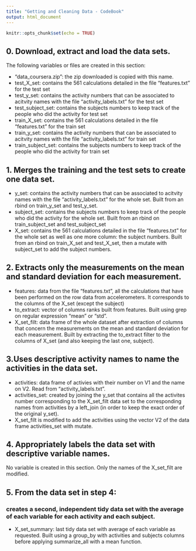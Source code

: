 ```yaml
---
title: "Getting and Cleaning Data - CodeBook"
output: html_document
---
```


```r
knitr::opts_chunk$set(echo = TRUE)
```

## 0. Download, extract and load the data sets.

The following variables or files are created in this section:

* "data_coursera.zip": the zip downloaded is copied with this name.
* test_X_set: contains the 561 calculations detailed in the file "features.txt" for the test set
* test_y_set: contains the activity numbers that can be associated to acitvity names with the file "activity_labels.txt" for the test set
* test_subject_set: contains the subjects numbers to keep track of the people who did the activity for test set
* train_X_set: contains the 561 calculations detailed in the file "features.txt" for the train set
* train_y_set: contains the activity numbers that can be associated to acitvity names with the file "activity_labels.txt" for train set
* train_subject_set: contains the subjects numbers to keep track of the people who did the activity for train set

## 1. Merges the training and the test sets to create one data set.

* y_set: contains the activity numbers that can be associated to acitvity names with the file "activity_labels.txt" for the whole set. Built from an rbind on train_y_set and test_y_set.
* subject_set: contains the subjects numbers to keep track of the people who did the activity for the whole set. Built from an rbind on train_subject_set and test_subject_set
* X_set: contains the 561 calculations detailed in the file "features.txt" for the whole set as well as one more column: the subject numbers. Built from an rbind on train_X_set and test_X_set, then a mutate with subject_set to add the subject numbers.

## 2. Extracts only the measurements on the mean and standard deviation for each measurement.

* features: data from the file "features.txt", all the calculations that have been performed on the row data from accelerometers. It corresponds to the columns of the X_set (except the subject)
* to_extract: vector of columns ranks built from features. Built using grep on regular expression "mean" or "std". 
* X_set_filt: data frame of the whole dataset after extraction of columns that concern the measurements on the mean and standard deviation for each measurement. Built by extracting the to_extract filter to the columns of X_set (and also keeping the last one, subject).

## 3.Uses descriptive activity names to name the activities in the data set.

* activities: data frame of activies with their number on V1 and the name on V2. Read from "activity_labels.txt".
* activities_set: created by joining the y_set that contains all the activites number corresponding to the X_set_filt data set to the corresponding names from activities by a left_join (in order to keep the exact order of the original y_set). 
* X_set_filt is modified to add the activities using the vector V2 of the data frame activities_set with mutate.

## 4. Appropriately labels the data set with descriptive variable names.
No variable is created in this section. Only the names of the X_set_filt are modified. 

## 5. From the data set in step 4:
### creates a second, independent tidy data set with the average of each variable for each activity and each subject.

* X_set_summary: last tidy data set with average of each variable as requested. Built using a group_by with activities and subjects columns before applying summarize_all with a mean function. 



